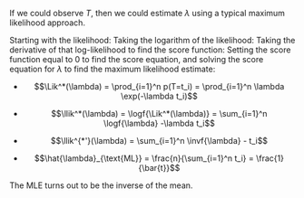 ::: notes
If we could observe $T$, 
then we could estimate $\lambda$
using a typical maximum likelihood approach.
:::

::::: notes
Starting with the likelihood:
Taking the logarithm of the likelihood:
Taking the derivative of that log-likelihood to find the score function:
Setting the score function equal to 0 to find the score equation, 
and solving the score equation for $\lambda$ 
to find the maximum likelihood estimate:
:::::

:::: incremental

* $$\Lik^*(\lambda) = \prod_{i=1}^n p(T=t_i) = \prod_{i=1}^n \lambda \exp(-\lambda t_i)$$

* $$\llik^*(\lambda) = \logf{\Lik^*(\lambda)} = \sum_{i=1}^n \logf{\lambda} -\lambda t_i$$

* $$\llik^{*'}(\lambda) = \sum_{i=1}^n \invf{\lambda} - t_i$$

* $$\hat{\lambda}_{\text{ML}} = \frac{n}{\sum_{i=1}^n t_i} = \frac{1}{\bar{t}}$$

::::

::: notes
The MLE turns out to be the inverse of the mean.
:::
